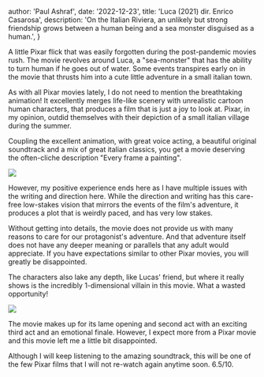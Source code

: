 
  author: 'Paul Ashraf',
  date: '2022-12-23',
  title: 'Luca (2021) dir. Enrico Casarosa',
  description:
    'On the Italian Riviera, an unlikely but strong friendship grows between a human being and a sea monster disguised as a human.',
}


A little Pixar flick that was easily forgotten during the post-pandemic movies rush. The movie revolves around Luca, a "sea-monster" that has the ability to turn human if he goes out of water. Some events transpires early on in the movie that thrusts him into a cute little adventure in a small italian town.

As with all Pixar movies lately, I do not need to mention the breathtaking animation! It excellently merges life-like scenery with unrealistic cartoon human characters, that produces a film that is just a joy to look at. Pixar, in my opinion, outdid themselves with their depiction of a small italian village during the summer.

Coupling the excellent animation, with great voice acting, a beautiful original soundtrack and a mix of great italian classics, you get a movie deserving the often-cliche description "Every frame a painting".

<Image src={img1} />

However, my positive experience ends here as I have multiple issues with the writing and direction here. While the direction and writing has this care-free low-stakes vision that mirrors the events of the film's adventure, it produces a plot that is weirdly paced, and has very low stakes.

Without getting into details, the movie does not provide us with many reasons to care for our protagonist's adventure. And that adventure itself does not have any deeper meaning or parallels that any adult would appreciate. If you have expectations similar to other Pixar movies, you will greatly be disappointed.

The characters also lake any depth, like Lucas' friend, but where it really shows is the incredibly 1-dimensional villain in this movie. What a wasted opportunity!

<Image src={img2} />

The movie makes up for its lame opening and second act with an exciting third act and an emotional finale. However, I expect more from a Pixar movie and this movie left me a little bit disappointed.

Although I will keep listening to the amazing soundtrack, this will be one of the few Pixar films that I will not re-watch again anytime soon.
6.5/10.
